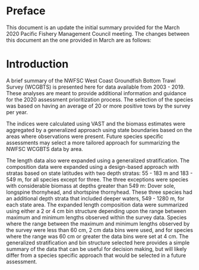 
# Preface
This document is an update the initial summary provided for the March 2020 Pacific Fishery Management Council meeting.  The changes between this document an the one provided in March are as follows:

\begin{enumerate}

\item The NWFSC West Coast Groundfish Bottom Trawl Survey (WCGBTS) data from 2019 are now available and have been added to the summaries;
\item Summaries for the following species have been added: petrale sole, sablefish, big skate, longnose skate, widow rockfish, and Pacific ocean perch;
\item The index of abundance for select species was calculated splitting area-based estimates by South and North of the N. 40$^\circ$ 10' latitude ( splitnose rockfish and yellowtail rockfish);
\item The index of abundance for sablefish was calculated splitting are based estimates by Sount and North of the N. 36$^\circ$ latitude; and,
\item The March version had incorrect labeling of the estimated indices of abundance for the following species: yellowtail rockfish, splitnose rockfish, and shortspine thornyhead.  This has been corrected.

\end{enumerate}

# Introduction
A brief summary of the NWFSC West Coast Groundfish Bottom Trawl Survey (WCGBTS) is presented here for data available from 2003 - 2019.  These analyses are meant to provide additional information and guidance for the 2020 assessment prioritization process.  The selection of the species was based on having an average of 20 or more positive tows by the survey per year.  

The indices were calculated using VAST and the biomass estimates were aggregated by a generalized approach using state boundaries based on the areas where observations were present. Future species specific assessments may select a more tailored approach for summarizing the NWFSC WCGBTS data by area.  

The length data also were expanded using a generalized stratification. The composition data were expanded using a design-based approach with stratas based on state latitudes with two depth stratas: 55 - 183 m and 183 - 549 m, for all species except for three.  The three exceptions were species with considerable biomass at depths greater than 549 m: Dover sole, longspine thornyhead, and shortspine thornyhead.  These three species had an additional depth strata that included deeper waters, 549 - 1280 m, for each state area. The expanded length composition data were summarized using either a 2 or 4 cm bin structure depending upon the range between maximum and minimum lengths observed within the survey data.  Species where the range between the maximum and minimum lengths observed by the survey were less than 60 cm, 2 cm data bins were used, and for species where the range was 60 cm or greater the data bins were set at 4 cm.  The generalized stratification and bin structure selected here provides a simple summary of the data that can be useful for decision making, but will likely differ from a species specific approach that would be selected in a future assessment.  

\newpage
